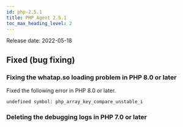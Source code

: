```yaml
---
id: php-2.5.1
title: PHP Agent 2.5.1
toc_max_heading_level: 2
---
```



Release date: 2022-05-18

## Fixed (bug fixing)

### Fixing the whatap.so loading problem in PHP 8.0 or later

Fixed the following error in PHP 8.0 or later.

```
undefined symbol: php_array_key_compare_unstable_i  
```

### Deleting the debugging logs in PHP 7.0 or later

